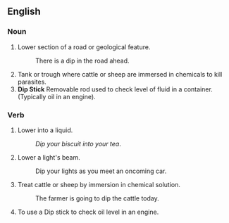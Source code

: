 ==English==
===Noun===
#Lower section of a road or geological feature.
#:There is a dip in the road ahead.
#Tank or trough where cattle or sheep are immersed in chemicals to kill parasites.
#'''Dip Stick''' Removable rod used to check level of fluid in a container. (Typically oil in an engine).

===Verb===
#Lower into a liquid.
#:''Dip your biscuit into your tea''.
#Lower a light's beam.
#:Dip your lights as you meet an oncoming car.
#Treat cattle or sheep by immersion in chemical solution.
#:The farmer is going to dip the cattle today.
#To use a Dip stick to check oil level in an engine.